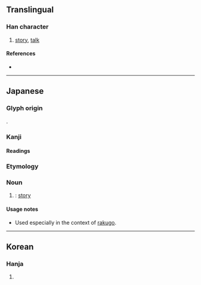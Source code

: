 {{character info/new}}
==Translingual==

===Han character===
{{Han char|rn=30|rad=口|as=13|sn=16|four=|canj=RYDL|ids=⿰口新}}

# [[story]], [[talk]]

====References====
* {{Han ref|kx=0211.121|dkj=04433|dj=0434.080|hdz=10693.101|uh=567A|ud=22138}}

----

==Japanese==

===Glyph origin===
{{ja-etym-kokuji}}.

===Kanji===
{{ja-kanji|grade=|rs=口13}}

====Readings====
{{ja-readings
|kun=はなし-
|nanori=
}}

===Etymology===
{{ja-kanjitab|はなし|yomi=k}}

===Noun===
{{ja-noun|はなし}}

# {{alternative form of|話し|lang=ja}}: [[story]]
#: {{ja-usex|'''噺'''家|'''はなし'''か|professional '''rakugo story'''teller}}

====Usage notes====
* Used especially in the context of [[rakugo]].

----

==Korean==

===Hanja===
{{ko-hanja|hangeul=[[신]]|rv=sin|mr=sin}}

# {{defn|lang=ko|sort=口13}}